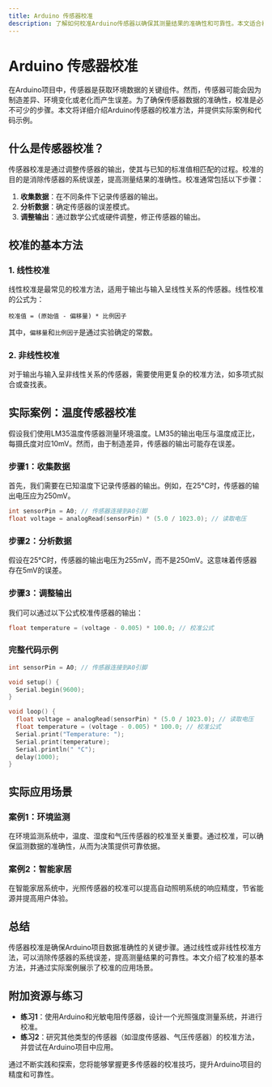 ```yaml
---
title: Arduino 传感器校准
description: 了解如何校准Arduino传感器以确保其测量结果的准确性和可靠性。本文适合初学者，包含代码示例和实际应用场景。
---
```


# Arduino 传感器校准

在Arduino项目中，传感器是获取环境数据的关键组件。然而，传感器可能会因为制造差异、环境变化或老化而产生误差。为了确保传感器数据的准确性，校准是必不可少的步骤。本文将详细介绍Arduino传感器的校准方法，并提供实际案例和代码示例。

## 什么是传感器校准？

传感器校准是通过调整传感器的输出，使其与已知的标准值相匹配的过程。校准的目的是消除传感器的系统误差，提高测量结果的准确性。校准通常包括以下步骤：

1. **收集数据**：在不同条件下记录传感器的输出。
2. **分析数据**：确定传感器的误差模式。
3. **调整输出**：通过数学公式或硬件调整，修正传感器的输出。

## 校准的基本方法

### 1. 线性校准

线性校准是最常见的校准方法，适用于输出与输入呈线性关系的传感器。线性校准的公式为：

```
校准值 = (原始值 - 偏移量) * 比例因子
```

其中，`偏移量`和`比例因子`是通过实验确定的常数。

### 2. 非线性校准

对于输出与输入呈非线性关系的传感器，需要使用更复杂的校准方法，如多项式拟合或查找表。

## 实际案例：温度传感器校准

假设我们使用LM35温度传感器测量环境温度。LM35的输出电压与温度成正比，每摄氏度对应10mV。然而，由于制造差异，传感器的输出可能存在误差。

### 步骤1：收集数据

首先，我们需要在已知温度下记录传感器的输出。例如，在25°C时，传感器的输出电压应为250mV。

```cpp
int sensorPin = A0; // 传感器连接到A0引脚
float voltage = analogRead(sensorPin) * (5.0 / 1023.0); // 读取电压
```

### 步骤2：分析数据

假设在25°C时，传感器的输出电压为255mV，而不是250mV。这意味着传感器存在5mV的误差。

### 步骤3：调整输出

我们可以通过以下公式校准传感器的输出：

```cpp
float temperature = (voltage - 0.005) * 100.0; // 校准公式
```

### 完整代码示例

```cpp
int sensorPin = A0; // 传感器连接到A0引脚

void setup() {
  Serial.begin(9600);
}

void loop() {
  float voltage = analogRead(sensorPin) * (5.0 / 1023.0); // 读取电压
  float temperature = (voltage - 0.005) * 100.0; // 校准公式
  Serial.print("Temperature: ");
  Serial.print(temperature);
  Serial.println(" °C");
  delay(1000);
}
```

## 实际应用场景

### 案例1：环境监测

在环境监测系统中，温度、湿度和气压传感器的校准至关重要。通过校准，可以确保监测数据的准确性，从而为决策提供可靠依据。

### 案例2：智能家居

在智能家居系统中，光照传感器的校准可以提高自动照明系统的响应精度，节省能源并提高用户体验。

## 总结

传感器校准是确保Arduino项目数据准确性的关键步骤。通过线性或非线性校准方法，可以消除传感器的系统误差，提高测量结果的可靠性。本文介绍了校准的基本方法，并通过实际案例展示了校准的应用场景。

## 附加资源与练习

- **练习1**：使用Arduino和光敏电阻传感器，设计一个光照强度测量系统，并进行校准。
- **练习2**：研究其他类型的传感器（如湿度传感器、气压传感器）的校准方法，并尝试在Arduino项目中应用。

通过不断实践和探索，您将能够掌握更多传感器的校准技巧，提升Arduino项目的精度和可靠性。
